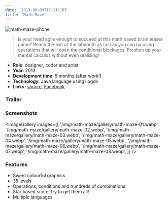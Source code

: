 ```yaml
---
date: '2013-08-03T17:11:10Z'
title: 'Math Maze'
---
```


![math-maze-phone](/img/math-maze/math-maze-phone.webp)

> Is your head agile enough to succeed at this math based brain teaser game? Reach the exit of the labyrinth as fast as you can by using operations that will open the conditional blockages. Freshen up your mental calculus without even realising!

- **Role**: designer, coder and artist
- **Year**: 2013
- **Development time**: 5 months (after work!)
- **Technology**: Java language using libgdx
- **Links:** [source](https://github.com/dsaltares/math-maze), [Facebook](https://www.facebook.com/siondream)

### Trailer

<YouTube videoId="mYbCyXeNJuM" />

### Screenshots

<ImageGallery
  images={[
    '/img/math-maze/gallery/math-maze-01.webp',
    '/img/math-maze/gallery/math-maze-02.webp',
    '/img/math-maze/gallery/math-maze-03.webp',
    '/img/math-maze/gallery/math-maze-04.webp',
    '/img/math-maze/gallery/math-maze-05.webp',
    '/img/math-maze/gallery/math-maze-06.webp',
    '/img/math-maze/gallery/math-maze-07.webp',
    '/img/math-maze/gallery/math-maze-08.webp',
  ]}
/>

### Features

- Sweet colourful graphics
- 35 levels
- Operations, conditions and hundreds of combinations
- Star based score, try to get them all!
- Multiple languages
